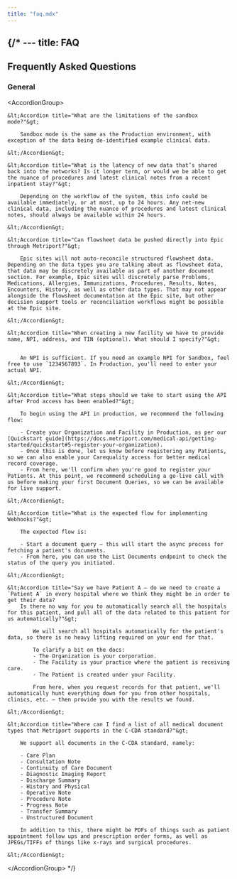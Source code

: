 ```yaml
---
title: "faq.mdx"
---
```


{/* ---
title: FAQ
---

## Frequently Asked Questions

### General

&lt;AccordionGroup&gt;

    &lt;Accordion title="What are the limitations of the sandbox mode?"&gt;

        Sandbox mode is the same as the Production environment, with exception of the data being de-identified example clinical data.

    &lt;/Accordion&gt;

    &lt;Accordion title="What is the latency of new data that’s shared back into the networks? Is it longer term, or would we be able to get the nuance of procedures and latest clinical notes from a recent inpatient stay?"&gt;

        Depending on the workflow of the system, this info could be available immediately, or at most, up to 24 hours. Any net-new clinical data, including the nuance of procedures and latest clinical notes, should always be available within 24 hours.

    &lt;/Accordion&gt;

    &lt;Accordion title="Can flowsheet data be pushed directly into Epic through Metriport?"&gt;

        Epic sites will not auto-reconcile structured flowsheet data. Depending on the data types you are talking about as flowsheet data, that data may be discretely available as part of another document section. For example, Epic sites will discretely parse Problems, Medications, Allergies, Immunizations, Procedures, Results, Notes, Encounters, History, as well as other data types. That may not appear alongside the flowsheet documentation at the Epic site, but other decision support tools or reconciliation workflows might be possible at the Epic site.

    &lt;/Accordion&gt;

    &lt;Accordion title="When creating a new facility we have to provide name, NPI, address, and TIN (optional). What should I specify?"&gt;


        An NPI is sufficient. If you need an example NPI for Sandbox, feel free to use `1234567893`. In Production, you'll need to enter your actual NPI.

    &lt;/Accordion&gt;

    &lt;Accordion title="What steps should we take to start using the API after Prod access has been enabled?"&gt;

        To begin using the API in production, we recommend the following flow:

        - Create your Organization and Facility in Production, as per our [Quickstart guide](https://docs.metriport.com/medical-api/getting-started/quickstart#5-register-your-organization).
        - Once this is done, let us know before registering any Patients, so we can also enable your Carequality access for better medical record coverage.
        - From here, we'll confirm when you're good to register your Patients. At this point, we recommend scheduling a go-live call with us before making your first Document Queries, so we can be available for live support.

    &lt;/Accordion&gt;

    &lt;Accordion title="What is the expected flow for implementing Webhooks?"&gt;

        The expected flow is:

        - Start a document query — this will start the async process for fetching a patient's documents.
        - From here, you can use the List Documents endpoint to check the status of the query you initiated.

    &lt;/Accordion&gt;

    &lt;Accordion title="Say we have Patient A — do we need to create a `Patient A` in every hospital where we think they might be in order to get their data?
        Is there no way for you to automatically search all the hospitals for this patient, and pull all of the data related to this patient for us automatically?"&gt;

            We will search all hospitals automatically for the patient's data, so there is no heavy lifting required on your end for that.

            To clarify a bit on the docs:
            - The Organization is your corporation.
            - The Facility is your practice where the patient is receiving care.
            - The Patient is created under your Facility.

            From here, when you request records for that patient, we'll automatically hunt everything down for you from other hospitals, clinics, etc. — then provide you with the results we found.

    &lt;/Accordion&gt;

    &lt;Accordion title="Where can I find a list of all medical document types that Metriport supports in the C-CDA standard?"&gt;

        We support all documents in the C-CDA standard, namely:

        - Care Plan
        - Consultation Note
        - Continuity of Care Document
        - Diagnostic Imaging Report
        - Discharge Summary
        - History and Physical
        - Operative Note
        - Procedure Note
        - Progress Note
        - Transfer Summary
        - Unstructured Document

        In addition to this, there might be PDFs of things such as patient appointment follow ups and prescription order forms, as well as JPEGs/TIFFs of things like x-rays and surgical procedures.

    &lt;/Accordion&gt;

&lt;/AccordionGroup&gt; */}
